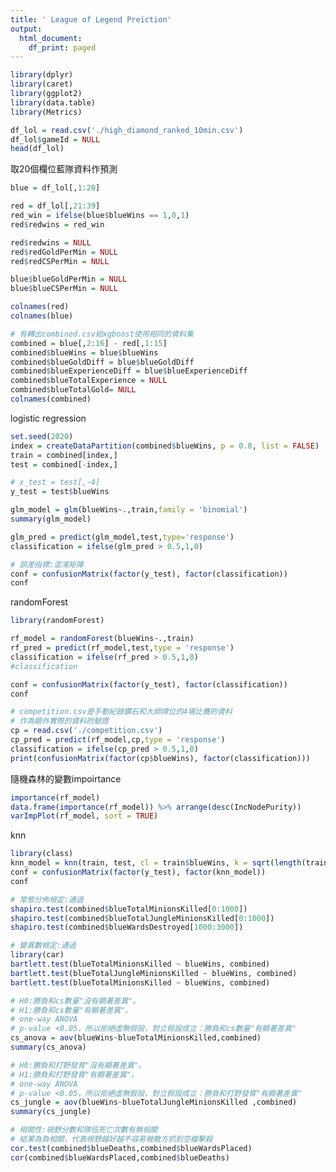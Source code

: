 ---
title: ' League of Legend Preiction'
output:
  html_document:
    df_print: paged
---



```{r}
library(dplyr)
library(caret)
library(ggplot2)
library(data.table)
library(Metrics)

```


```{r}
df_lol = read.csv('./high_diamond_ranked_10min.csv')
df_lol$gameId = NULL
head(df_lol)
```


取20個欄位藍隊資料作預測
```{r}
blue = df_lol[,1:20]
```

```{r}
red = df_lol[,21:39]
red_win = ifelse(blue$blueWins == 1,0,1)
red$redwins = red_win

red$redwins = NULL
red$redGoldPerMin = NULL
red$redCSPerMin = NULL

blue$blueGoldPerMin = NULL
blue$blueCSPerMin = NULL

colnames(red)
colnames(blue)

# 有轉出combined.csv給xgboost使用相同的資料集
combined = blue[,2:16] - red[,1:15]
combined$blueWins = blue$blueWins
combined$blueGoldDiff = blue$blueGoldDiff
combined$blueExperienceDiff = blue$blueExperienceDiff
combined$blueTotalExperience = NULL
combined$blueTotalGold= NULL
colnames(combined)
```


logistic regression
```{r}
set.seed(2020)
index = createDataPartition(combined$blueWins, p = 0.8, list = FALSE)
train = combined[index,]
test = combined[-index,]

# x_test = test[,-4]
y_test = test$blueWins

glm_model = glm(blueWins~.,train,family = 'binomial')
summary(glm_model)

glm_pred = predict(glm_model,test,type='response')
classification = ifelse(glm_pred > 0.5,1,0)

# 誤差指標:混淆矩陣
conf = confusionMatrix(factor(y_test), factor(classification))
conf
```


randomForest
```{r}
library(randomForest)

rf_model = randomForest(blueWins~.,train)
rf_pred = predict(rf_model,test,type = 'response')
classification = ifelse(rf_pred > 0.5,1,0)
#classification

conf = confusionMatrix(factor(y_test), factor(classification))
conf    

# competition.csv是手動紀錄鑽石和大師牌位的4場比賽的資料
# 作為額外實際的資料的驗證
cp = read.csv('./competition.csv')
cp_pred = predict(rf_model,cp,type = 'response')
classification = ifelse(cp_pred > 0.5,1,0)
print(confusionMatrix(factor(cp$blueWins), factor(classification)))


```

隨機森林的變數impoirtance
```{r}
importance(rf_model)
data.frame(importance(rf_model)) %>% arrange(desc(IncNodePurity))
varImpPlot(rf_model, sort = TRUE)
```

knn
```{r}
library(class)
knn_model = knn(train, test, cl = train$blueWins, k = sqrt(length(train))+1)
conf = confusionMatrix(factor(y_test), factor(knn_model))
conf

```
```{r}
# 常態分佈檢定:通過
shapiro.test(combined$blueTotalMinionsKilled[0:1000])
shapiro.test(combined$blueTotalJungleMinionsKilled[0:1000])
shapiro.test(combined$blueWardsDestroyed[1000:3000])

# 變異數檢定:通過
library(car)
bartlett.test(blueTotalMinionsKilled ~ blueWins, combined)
bartlett.test(blueTotalJungleMinionsKilled ~ blueWins, combined)
bartlett.test(blueTotalMinionsKilled ~ blueWins, combined)

# H0:勝負和cs數量"沒有顯著差異"。
# H1:勝負和cs數量"有顯著差異"。
# one-way ANOVA
# p-value <0.05，所以拒絕虛無假設，對立假設成立：勝負和cs數量"有顯著差異"
cs_anova = aov(blueWins~blueTotalMinionsKilled,combined)
summary(cs_anova)

# H0:勝負和打野發育"沒有顯著差異"。
# H1:勝負和打野發育"有顯著差異"。
# one-way ANOVA
# p-value <0.05，所以拒絕虛無假設，對立假設成立：勝負和打野發育"有顯著差異"
cs_jungle = aov(blueWins~blueTotalJungleMinionsKilled ,combined)
summary(cs_jungle)

# 相關性:視野分數和隊伍死亡次數有無相關
# 結果為負相關，代表視野越好越不容易被敵方抓到空檔擊殺
cor.test(combined$blueDeaths,combined$blueWardsPlaced)
cor(combined$blueWardsPlaced,combined$blueDeaths)

```







